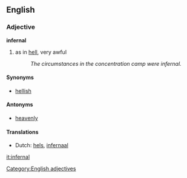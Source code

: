 ==English==
===Adjective===
'''infernal'''
#as in [[hell]], very awful
#:''The circumstances in the concentration camp were infernal.''

====Synonyms====
* [[hellish]]

====Antonyms====
* [[heavenly]]

====Translations====
* Dutch: [[hels]], [[infernaal]]

[[Category:English adjectives]]

[[it:infernal]]